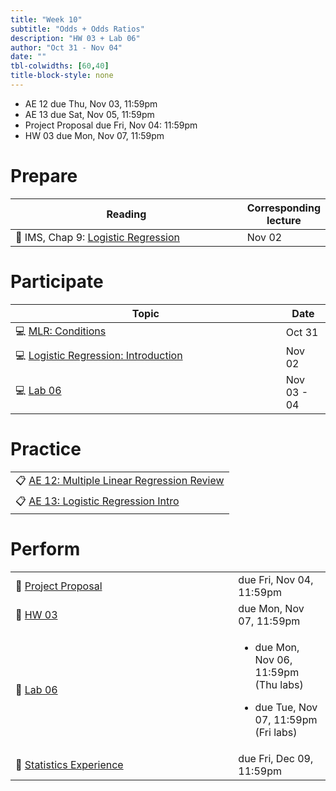```yaml
---
title: "Week 10"
subtitle: "Odds + Odds Ratios"
description: "HW 03 + Lab 06"
author: "Oct 31 - Nov 04"
date: ""
tbl-colwidths: [60,40]
title-block-style: none
---
```


::: callout-important
-   AE 12 due Thu, Nov 03, 11:59pm
-   AE 13 due Sat, Nov 05, 11:59pm
-   Project Proposal due Fri, Nov 04: 11:59pm
-   HW 03 due Mon, Nov 07, 11:59pm
:::

# Prepare

| Reading                                                                                      | Corresponding lecture |
|----------------------------------------------------------------------------------------------|-----------------------|
| 📖 IMS, Chap 9: [Logistic Regression](https://openintro-ims.netlify.app/model-logistic.html) | Nov 02                |

# Participate

| Topic                                                                    | Date        |
|--------------------------------------------------------------------------|-------------|
| 💻 [MLR: Conditions](../slides/18-mlr-conditions.html)                   | Oct 31      |
| 💻 [Logistic Regression: Introduction](../slides/19-logistic-intro.html) | Nov 02      |
| 💻 [Lab 06](../slides/lab-06.html)                                       | Nov 03 - 04 |

# Practice

|                                                                            |
|----------------------------------------------------------------------------|
| 📋 [AE 12: Multiple Linear Regression Review](../ae/ae-12-mlr-review.html) |
| 📋 [AE 13: Logistic Regression Intro](../ae/ae-13-logistic-intro.html)     |

# Perform

+---------------------------------------------------------------------------------------------------+-----------------------------------------+
| 📝 [Project Proposal](https://sta210-fa22.netlify.app/project-instructions.html#project-proposal) | due Fri, Nov 04, 11:59pm                |
+---------------------------------------------------------------------------------------------------+-----------------------------------------+
| 📝 [HW 03](../hw/hw-03.html)                                                                      | due Mon, Nov 07, 11:59pm                |
+---------------------------------------------------------------------------------------------------+-----------------------------------------+
| 📝 [Lab 06](../labs/lab-06.html)                                                                  | -   due Mon, Nov 06, 11:59pm (Thu labs) |
|                                                                                                   |                                         |
|                                                                                                   | -   due Tue, Nov 07, 11:59pm (Fri labs) |
+---------------------------------------------------------------------------------------------------+-----------------------------------------+
| 📝 [Statistics Experience](https://sta210-fa22.netlify.app/hw/stats-experience.html)              | due Fri, Dec 09, 11:59pm                |
+---------------------------------------------------------------------------------------------------+-----------------------------------------+
